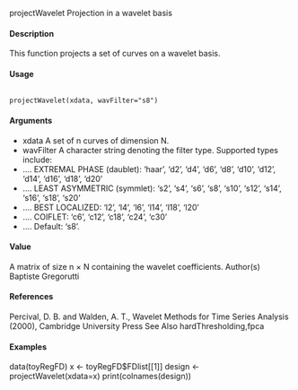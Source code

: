 projectWavelet Projection in a wavelet basis

#### Description
This function projects a set of curves on a wavelet basis.

#### Usage
<pre><code>
projectWavelet(xdata, wavFilter="s8")
</code></pre>

#### Arguments
* xdata A set of n curves of dimension N.
* wavFilter A character string denoting the filter type. Supported types include:
* .... EXTREMAL PHASE (daublet): ‘haar’, ‘d2’, ‘d4’, ‘d6’, ‘d8’, ‘d10’, ‘d12’,
‘d14’, ‘d16’, ‘d18’, ‘d20’
* .... LEAST ASYMMETRIC (symmlet): ‘s2’, ‘s4’, ‘s6’, ‘s8’, ‘s10’, ‘s12’, ‘s14’,
‘s16’, ‘s18’, ‘s20’
* .... BEST LOCALIZED: ‘l2’, ‘l4’, ‘l6’, ‘l14’, ‘l18’, ‘l20’
* .... COIFLET: ‘c6’, ‘c12’, ‘c18’, ‘c24’, ‘c30’
* .... Default: ‘s8’.

#### Value
A matrix of size n × N containing the wavelet coefficients.
Author(s)
Baptiste Gregorutti

#### References
Percival, D. B. and Walden, A. T., Wavelet Methods for Time Series Analysis (2000), Cambridge
University Press
See Also
hardThresholding,fpca

#### Examples
data(toyRegFD)
x <- toyRegFD$FDlist[[1]]
design <- projectWavelet(xdata=x)
print(colnames(design))
